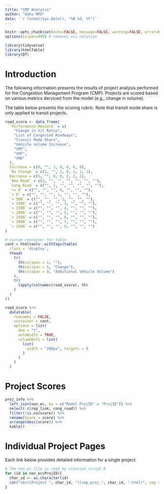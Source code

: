 ```yaml
---
title: "CMP Analysis"
author: "Oahu MPO"
date: '`r format(Sys.Date(), "%B %d, %Y")`'
---
```


```r
knitr::opts_chunk$set(echo=FALSE, message=FALSE, warning=FALSE, error=FALSE)
options(scipen=999) # removes sci notation
```

```r
library(tidyverse)
library(htmlTable)
library(DT)
```

# Introduction

The following information presents the results of project analysis performed for
the Congestion Management Program (CMP). Projects are scored based on various
metrics derviced from the model (e.g., change in volume).

The table below presents the scoring rubric. Note that transit mode share is
only applied to transit projects.

```r
road_score <- data_frame(
  `Performance Measure` = c(
    "Change in V/C Ratio",
    "List of Congested Roadways",
    "Transit Mode Share",
    "Vehicle Volume Increase",
    "VMT",
    "VHT",
    "VHD"
  ),
  Increase = c(0, "", 3, 0, 0, 0, 0),
  `No Change` = c(2, "", 1, 0, 1, 1, 1),
  Decrease = c(5, "", 0, 0, 2, 2, 2),
  `New Road` = c(3, "", "", "", "", "", ""),
  `Cong Road` = c("", 1, "", "", "", "", ""),
  `<= 0` = c("", "", "", 0, "", "", ""),
  `< 0` = c("", "", "", 1, "", "", ""),
  `> 500` = c("", "", "", 2, "", "", ""),
  `> 1000` = c("", "", "", 3, "", "", ""),
  `> 1500` = c("", "", "", 4, "", "", ""),
  `> 2000` = c("", "", "", 5, "", "", ""),
  `> 2500` = c("", "", "", 6, "", "", ""),
  `> 3000` = c("", "", "", 7, "", "", ""),
  `> 3500` = c("", "", "", 8, "", "", "")
)
```

```r
# custom container for table
cont = htmltools::withTags(table(
  class = 'display',
  thead(
    tr(
      th(colspan = 1, ""),
      th(colspan = 5, "Change"),
      th(colspan = 8, "Additional Vehicle Volume")
    ),
    tr(
      lapply(colnames(road_score), th)
    )
  )
))

road_score %>%
  datatable(
    rownames = FALSE,
    container = cont,
    options = list(
      dom = "t",
      autoWidth = TRUE,
      columnDefs = list(
        list(
          width = "200px", targets = 0
        )
      )
    )
  )
```

# Project Scores

```r
proj_info %>%
  left_join(non_ec, by = c("Model ProjID" = "ProjID")) %>%
  select(-c(rep_link, cong_road)) %>%
  filter(!is.na(score)) %>%
  rename(Score = score) %>%
  arrange(desc(score)) %>%
  kable()
```


# Individual Project Pages
Each link below provides detailed information for a single project.  

```r
# The non_ec file is read by creation_script.R
for (id in non_ec$ProjID){
  char_id <- as.character(id)
  cat("<br>[Project ", char_id, "](cmp_proj_", char_id, ".html)", sep = "")
}
```

